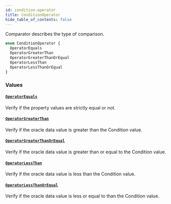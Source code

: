 ```yaml
---
id: condition-operator
title: ConditionOperator
hide_table_of_contents: false
---
```



Comparator describes the type of comparison.

```graphql
enum ConditionOperator {
  OperatorEquals
  OperatorGreaterThan
  OperatorGreaterThanOrEqual
  OperatorLessThan
  OperatorLessThanOrEqual
}
```


### Values

#### [`OperatorEquals`](#)

Verify if the property values are strictly equal or not.


#### [`OperatorGreaterThan`](#)

Verify if the oracle data value is greater than the Condition value.


#### [`OperatorGreaterThanOrEqual`](#)

Verify if the oracle data value is greater than or equal to the Condition
value.


#### [`OperatorLessThan`](#)

 Verify if the oracle data value is less than the Condition value.


#### [`OperatorLessThanOrEqual`](#)

Verify if the oracle data value is less or equal to than the Condition
value.




